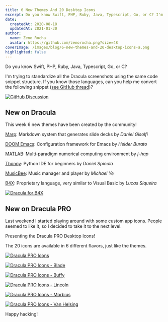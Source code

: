 ```yaml
---
title: 6 New Themes And 20 Desktop Icons
excerpt: Do you know Swift, PHP, Ruby, Java, Typescript, Go, or C? I'm trying to standardize all the Dracula screenshots using the same code snippet structure.
date:
  createdAt: 2020-08-18
  updatedAt: 2021-01-30
author:
  name: Zeno Rocha
  avatar: https://github.com/zenorocha.png?size=48
coverImage: /images/blog/6-new-themes-and-20-desktop-icons-a.png
highlighted: false
---
```


Do you know Swift, PHP, Ruby, Java, Typescript, Go, or C?

I'm trying to standardize all the Dracula screenshots using the same code snippet structure. If you know those languages, can you help me convert the following snippet ([see GitHub thread](https://github.com/dracula/dracula-theme/discussions/444))?

[![GitHub Discussion](/images/blog/6-new-themes-and-20-desktop-icons-a.png)](https://github.com/dracula/dracula-theme/discussions/444)

## New on Dracula

This week 6 new themes have been created by the community!

[Marp](/marp): Markdown system that generates slide decks by _Daniel Gisolfi_

[DOOM Emacs](/doom-emacs): Configuration framework for Emacs by _Helder Burato_

[MATLAB](/matlab): Multi-paradigm numerical computing environment by _j-hap_

[Thonny](/thonny): Python IDE for beginners by _Daniel Spinola_

[MusicBee](/musicbee): Music manager and player by _Michael Ye_

[B4X](/b4x): Proprietary language, very similar to Visual Basic by _Lucas Siqueira_

[![Dracula for B4X](/images/blog/6-new-themes-and-20-desktop-icons-b.png)](/b4x)

## New on Dracula PRO

Last weekend I started playing around with some custom app icons. People seemed to like it, so I decided to take it to the next level.

Presenting the Dracula PRO Desktop Icons!

The 20 icons are available in 6 different flavors, just like the themes.

[![Dracula PRO Icons](/images/blog/6-new-themes-and-20-desktop-icons-c.jpeg)](/pro)

[![Dracula PRO Icons - Blade](/images/blog/6-new-themes-and-20-desktop-icons-d.jpeg)](/pro)

[![Dracula PRO Icons - Buffy](/images/blog/6-new-themes-and-20-desktop-icons-e.jpeg)](/pro)

[![Dracula PRO Icons - Lincoln](/images/blog/6-new-themes-and-20-desktop-icons-f.jpeg)](/pro)

[![Dracula PRO Icons - Morbius](/images/blog/6-new-themes-and-20-desktop-icons-g.jpeg)](/pro)

[![Dracula PRO Icons - Van Helsing](/images/blog/6-new-themes-and-20-desktop-icons-h.jpeg)](/pro)

Happy hacking!
